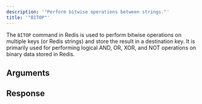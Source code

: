 ```yaml
---
description: '"Perform bitwise operations between strings."'
title: '"BITOP"'
---
```

The `BITOP` command in Redis is used to perform bitwise operations on multiple keys (or Redis strings) and store the result in a destination key. It is primarily used for performing logical AND, OR, XOR, and NOT operations on binary data stored in Redis.
## Arguments
## Response